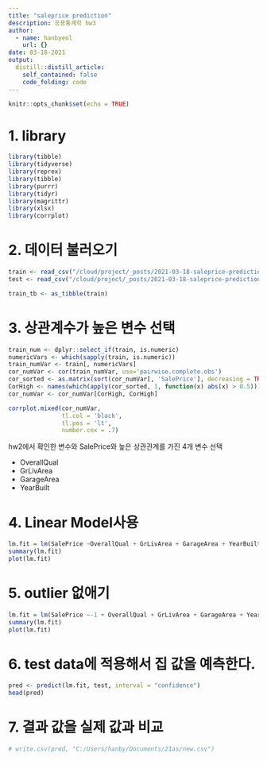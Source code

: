 ```yaml
---
title: "saleprice prediction"
description: 응용통계학 hw3
author:
  - name: hanbyeol
    url: {}
date: 03-18-2021
output:
  distill::distill_article:
    self_contained: false
    code_folding: code
---
```


```r
knitr::opts_chunk$set(echo = TRUE)
```

# 1. library

```r
library(tibble)
library(tidyverse)
library(reprex)
library(tibble)
library(purrr)
library(tidyr)
library(magrittr)
library(xlsx)
library(corrplot)
```

# 2. 데이터 불러오기

```r
train <- read_csv("/cloud/project/_posts/2021-03-18-saleprice-prediction/train.csv")
test <- read_csv("/cloud/project/_posts/2021-03-18-saleprice-prediction/test.csv")

train_tb <- as_tibble(train)
```

# 3. 상관계수가 높은 변수 선택

```r
train_num <- dplyr::select_if(train, is.numeric)
numericVars <- which(sapply(train, is.numeric))
train_numVar <- train[, numericVars]
cor_numVar <- cor(train_numVar, use='pairwise.complete.obs')
cor_sorted <- as.matrix(sort(cor_numVar[, 'SalePrice'], decreasing = TRUE))
CorHigh <- names(which(apply(cor_sorted, 1, function(x) abs(x) > 0.5)))
cor_numVar <- cor_numVar[CorHigh, CorHigh]

corrplot.mixed(cor_numVar, 
               tl.col = 'black',   
               tl.pos = 'lt',      
               number.cex = .7)    

```

hw2에서 확인한 변수와 SalePrice와 높은 상관관계를 가진 4개 변수 선택

-   OverallQual
-   GrLivArea
-   GarageArea
-   YearBuilt

# 4. Linear Model사용

```r
lm.fit = lm(SalePrice ~OverallQual + GrLivArea + GarageArea + YearBuilt, data = train_tb)
summary(lm.fit)
plot(lm.fit)
```

# 5. outlier 없애기

```r

lm.fit = lm(SalePrice ~-1 + OverallQual + GrLivArea + GarageArea + YearBuilt, data = train_tb[-c(524, 692, 899, 1183, 1299),])
summary(lm.fit)
plot(lm.fit)
```

# 6. test data에 적용해서 집 값을 예측한다.

```r
pred <- predict(lm.fit, test, interval = "confidence")
head(pred)

```

# 7. 결과 값을 실제 값과 비교

```r
# write.csv(pred, "C:/Users/hanby/Documents/21as/new.csv")
```
